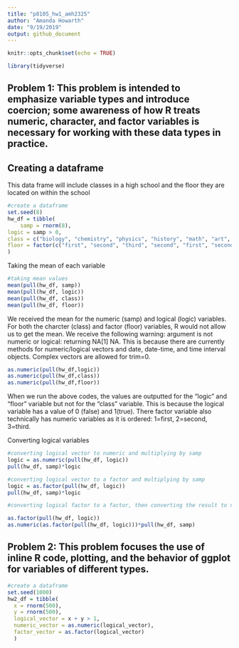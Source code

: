 ```yaml
---
title: "p8105_hw1_amh2325"
author: "Amanda Howarth"
date: "9/19/2019"
output: github_document
---
```




```r
knitr::opts_chunk$set(echo = TRUE)
```

``` r
library(tidyverse)
```

## Problem 1: This problem is intended to emphasize variable types and introduce coercion; some awareness of how R treats numeric, character, and factor variables is necessary for working with these data types in practice.
## Creating a dataframe 

This data frame will include classes in a high school and the floor they are located on within the school 

```r

#create a dataframe 
set.seed(8)
hw_df = tibble(
    samp = rnorm(8),
logic = samp > 0,
class = c("biology", "chemistry", "physics", "history", "math", "art", "music", "gym"),
floor = factor(c("first", "second", "third", "second", "first", "second", "third", "first"))
)

```

Taking the mean of each variable
```r
#taking mean values 
mean(pull(hw_df, samp))
mean(pull(hw_df, logic))
mean(pull(hw_df, class))
mean(pull(hw_df, floor))

```
We received the mean for the numeric (samp) and logical (logic) variables. For both the charcter (class) and factor (floor) variables, R would not allow us to get the mean. We receive the following warning: argument is not numeric or logical: returning NA[1] NA. This is because there are currently methods for numeric/logical vectors and date, date-time, and time interval objects. Complex vectors are allowed for trim=0. 

```r
as.numeric(pull(hw_df,logic))
as.numeric(pull(hw_df,class))
as.numeric(pull(hw_df,floor))
```
When we run the above codes, the values are outputted for the "logic" and "floor" variable but not for the "class" variable. This is because the logical variable has a value of 0 (false) and 1(true). There factor variable also technically has numeric variables as it is ordered: 1=first, 2=second, 3=third. 

Converting logical variables 
```r
#converting logical vector to numeric and multiplying by samp
logic = as.numeric(pull(hw_df, logic))
pull(hw_df, samp)*logic 
```

```r
#converting logical vector to a factor and multiplying by samp
logic = as.factor(pull(hw_df, logic))
pull(hw_df, samp)*logic
```
```r
#converting logical factor to a factor, then converting the result to numeric, and multiplying by samp

as.factor(pull(hw_df, logic))
as.numeric(as.factor(pull(hw_df, logic)))*pull(hw_df, samp)
```
## Problem 2: This problem focuses the use of inline R code, plotting, and the behavior of ggplot for variables of different types.

```r

#create a dataframe 
set.seed(1000)
hw2_df = tibble(
  x = rnorm(500),
  y = rnorm(500),
  logical_vector = x + y > 1,
  numeric_vector = as.numeric(logical_vector),
  factor_vector = as.factor(logical_vector)
  )

```
